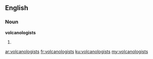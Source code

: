 ==English==

===Noun===
'''volcanologists'''

# {{plural of|volcanologist}}

[[ar:volcanologists]]
[[fr:volcanologists]]
[[ku:volcanologists]]
[[my:volcanologists]]